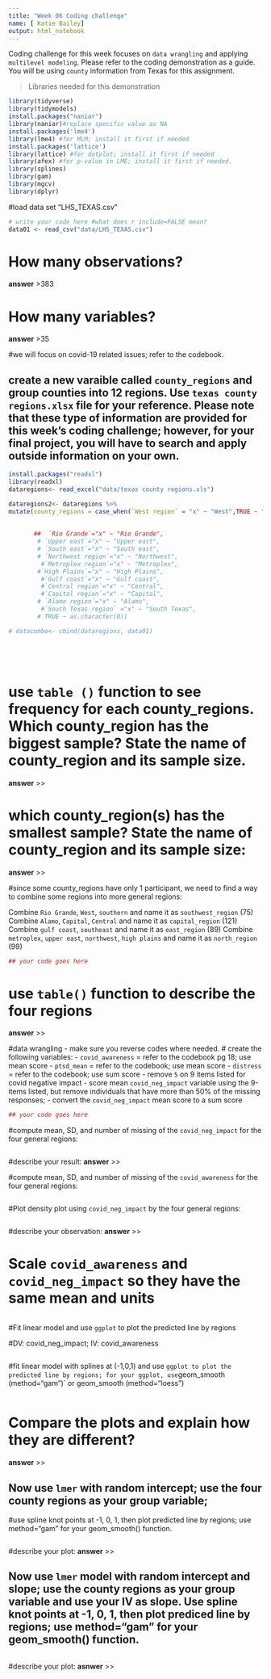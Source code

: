 ```yaml
---
title: "Week 06 Coding challenge"
name: [ Katie Bailey]
output: html_notebook
---
```


Coding challenge for this week focuses on `data wrangling` and applying `multilevel modeling`. Please refer to the coding demonstration as a guide. 
You will be using `county` information from Texas for this assignment. 

>Libraries needed for this demonstration

```r
library(tidyverse)
library(tidymodels)
install.packages("naniar")
library(naniar)#replace specific value as NA
install.packages('lme4')
library(lme4) #for MLM; install it first if needed
install.packages('lattice')
library(lattice) #for dotplot; install it first if needed
library(afex) #for p-value in LME; install it first if needed.
library(splines)
library(gam)
library(mgcv)
library(dplyr)
```



#load data set "LHS_TEXAS.csv"
```r
# write your code here #what does r include=FALSE mean?
data01 <- read_csv("data/LHS_TEXAS.csv") 
```

# How many observations? 
**answer** 
>383


# How many variables? 
**answer**
>35


#we will focus on covid-19 related issues; refer to the codebook. 


## create a new varaible called `county_regions` and group counties into 12 regions. Use `texas county regions.xlsx` file for your reference. Please note that these type of information are provided for this week's coding challenge; however, for your final project, you will have to search and apply outside information on your own. 


```r
install.packages("readxl")
library(readxl)
dataregions<- read_excel("data/texas county regions.xls")

dataregions2<- dataregions %>%
mutate(county_regions = case_when(`West region` = "x" ~ "West",TRUE ~ " "))
         
         
       ##  `Rio Grande`="x" ~ "Rio Grande", 
        # `Upper east`="x" ~ "Upper east",
        # `South east`="x" ~ "South east",
        # `Northwest region`="x" ~ "Northwest",
         #`Metroplex region`="x" ~ "Metroplex",
        #`High Plains`="x" ~ "High Plains",
         #`Gulf coast`="x" ~ "Gulf coast",
         #`Central region`="x" ~ "Central",
         #`Capital region`="x" ~ "Capital",
        # `Alamo region`="x" ~ "Alamo",
         #`South Texas region` ="x" ~ "South Texas",
        # TRUE ~ as.character(0))

# datacombo<- cbind(dataregions, data01)






```
# use `table ()` function to see frequency for each county_regions. Which county_region has the biggest sample? State the name of county_region and its sample size. 
**answer**
>>


# which county_region(s) has the smallest sample? State the name of county_region and its sample size:
**answer**
>>



#since some county_regions have only 1 participant, we need to find a way to combine some regions into more general regions: 

Combine `Rio Grande`, `West`, `southern` and name it as `southwest_region` (75)
Combine `Alamo`, `Capital`, `Central` and name it as `capital_region` (121)
Combine `gulf coast`, `southeast` and name it as `east_region` (89)
Combine `metroplex`, `upper east`, `northwest`, `high plains` and name it as `north_region` (99)

```r
## your code goes here

```

# use `table()` function to describe the four regions
**answer**
>>



#data wrangling - make sure you reverse codes where needed. 
# create the following variables: 
- `covid_awareness` = refer to the codebook pg 18; use mean score
- `ptsd_mean` = refer to the codebook; use mean score
- `distress` = refer to the codebook; use sum score
- remove `5` on 9 items listed for covid negative impact
- score mean `covid_neg_impact` variable using the 9-items listed, but remove individuals that have more than 50% of the missing responses; 
- convert the `covid_neg_impact` mean score to a sum score

```r
## your code goes here


```


#compute mean, SD, and number of missing of the `covid_neg_impact` for the four general regions:

```r

```

#describe your result:
**answer**
>>


#compute mean, SD, and number of missing of the `covid_awareness` for the four general regions:

```r


```



#Plot density plot using `covid_neg_impact` by the four general regions:

```r


```

#describe your observation:
**answer**
>>



# Scale `covid_awareness` and `covid_neg_impact` so they have the same mean and units

```r


```


#Fit linear model and use `ggplot` to plot the predicted line by regions

#DV: covid_neg_impact; IV: covid_awareness

```r

```


#fit linear model with splines at (-1,0,1) and use `ggplot to plot the predicted line by regions; for your ggplot, use `geom_smooth (method="gam")` or geom_smooth (method="loess")

```r

```


# Compare the plots and explain how they are different? 
**answer**
>>





## Now use `lmer` with random intercept; use the four county regions as your group variable;
#use spline knot points at -1, 0, 1, then plot predicted line by regions; use method="gam" for your geom_smooth() function.

```r



```

#describe your plot: 
**answer**
>>




## Now use `lmer` model with random intercept and slope; use the county regions as your group variable and use your IV as slope. Use spline knot points at -1, 0, 1, then plot prediced line by regions; use method="gam" for  your geom_smooth() function.

```r


```

#describe your plot:
**asnwer**
>>









